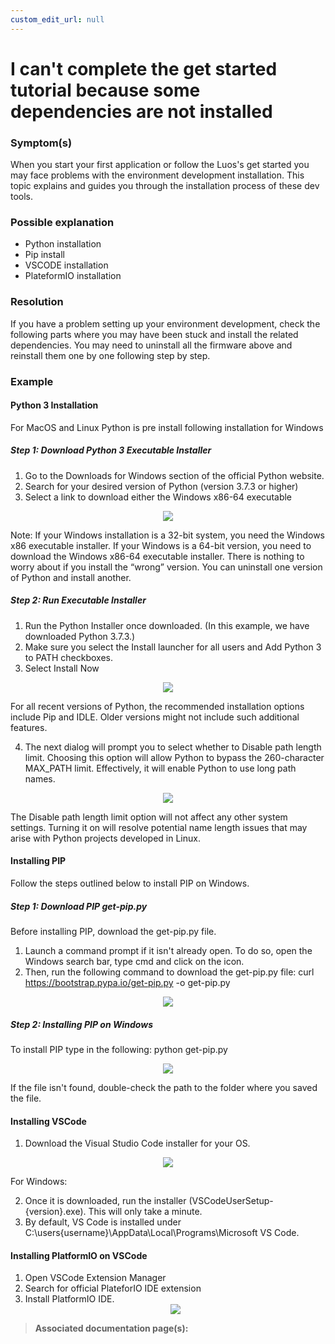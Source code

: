 ```yaml
---
custom_edit_url: null
---
```



# I can't complete the get started tutorial because some dependencies are not installed

### Symptom(s)

When you start your first application or follow the Luos's get started you may face problems with the environment development installation. This topic explains and guides you through the installation process of these dev tools.

### Possible explanation

- Python installation
- Pip install
- VSCODE installation
- PlateformIO installation

### Resolution

If you have a problem setting up your environment development, check the following parts where you may have been stuck and install the related dependencies. You may need to uninstall all the firmware above and reinstall them one by one following step by step.

### Example

#### Python 3 Installation

For MacOS and Linux Python is pre install following installation for Windows

##### Step 1: Download Python 3 Executable Installer

1. Go to the Downloads for Windows section of the official Python website.
2. Search for your desired version of Python (version 3.7.3 or higher)
3. Select a link to download either the Windows x86-64 executable

<div align="center">
  <Image src="assets/images/faq/python_release_windows.png" />
</div>

Note: If your Windows installation is a 32-bit system, you need the Windows x86 executable installer. If your Windows is a 64-bit version, you need to download the Windows x86-64 executable installer. There is nothing to worry about if you install the “wrong” version. You can uninstall one version of Python and install another.

##### Step 2: Run Executable Installer

1. Run the Python Installer once downloaded. (In this example, we have downloaded Python 3.7.3.)
2. Make sure you select the Install launcher for all users and Add Python 3 to PATH checkboxes.
3. Select Install Now

<div align="center">
  <Image src="assets/images/faq/python_path.png" />
</div>

For all recent versions of Python, the recommended installation options include Pip and IDLE. Older versions might not include such additional features.

4. The next dialog will prompt you to select whether to Disable path length limit. Choosing this option will allow Python to bypass the 260-character MAX_PATH limit. Effectively, it will enable Python to use long path names.

<div align="center">
  <Image src="assets/images/faq/python_length_limit.png" />
</div>

The Disable path length limit option will not affect any other system settings. Turning it on will resolve potential name length issues that may arise with Python projects developed in Linux.

#### Installing PIP

Follow the steps outlined below to install PIP on Windows.

##### Step 1: Download PIP get-pip.py

Before installing PIP, download the get-pip.py file.

1. Launch a command prompt if it isn't already open. To do so, open the Windows search bar, type cmd and click on the icon.
2. Then, run the following command to download the get-pip.py file:
   curl https://bootstrap.pypa.io/get-pip.py -o get-pip.py

<div align="center">
  <Image src="assets/images/faq/pip_install.png" />
</div>

##### Step 2: Installing PIP on Windows

To install PIP type in the following:
python get-pip.py

<div align="center">
  <Image src="assets/images/faq/pip_install_progress.png" />
</div>

If the file isn't found, double-check the path to the folder where you saved the file.

#### Installing VSCode

1. Download the Visual Studio Code installer for your OS.

<div align="center">
  <Image src="assets/images/faq/vscode_install.png" />
</div>

For Windows:

2. Once it is downloaded, run the installer (VSCodeUserSetup-{version}.exe). This will only take a minute.
3. By default, VS Code is installed under C:\users\{username}\AppData\Local\Programs\Microsoft VS Code.

#### Installing PlatformIO on VSCode

1. Open VSCode Extension Manager
2. Search for official PlateforIO IDE extension
3. Install PlatformIO IDE.
   <div align="center">
     <Image src="assets/images/faq/pio_install.png" />
   </div>

> **Associated documentation page(s):**
